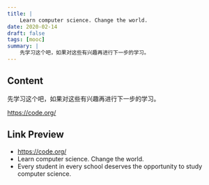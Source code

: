 ```yaml
---
title: |
    Learn computer science. Change the world.
date: 2020-02-14
draft: false
tags: [mooc]
summary: |
    先学习这个吧，如果对这些有兴趣再进行下一步的学习。
---
```


## Content

先学习这个吧，如果对这些有兴趣再进行下一步的学习。

https://code.org/

## Link Preview

- https://code.org/
- Learn computer science. Change the world.
- Every student in every school deserves the opportunity to study computer science.
